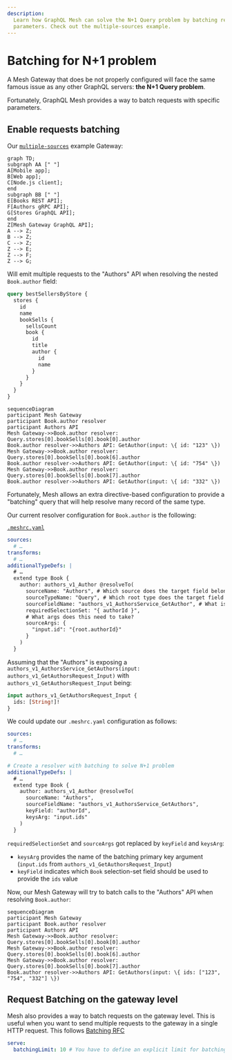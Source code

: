 ```yaml
---
description:
  Learn how GraphQL Mesh can solve the N+1 Query problem by batching requests with specific
  parameters. Check out the multiple-sources example.
---
```


# Batching for N+1 problem

A Mesh Gateway that does be not properly configured will face the same famous issue as any other
GraphQL servers: **the N+1 Query problem**.

Fortunately, GraphQL Mesh provides a way to batch requests with specific parameters.

## Enable requests batching

Our
[`multiple-sources`](https://github.com/charlypoly/graphql-mesh-docs-first-gateway/tree/master/packages/multiple-sources)
example Gateway:

```mermaid
graph TD;
subgraph AA [" "]
A[Mobile app];
B[Web app];
C[Node.js client];
end
subgraph BB [" "]
E[Books REST API];
F[Authors gRPC API];
G[Stores GraphQL API];
end
Z[Mesh Gateway GraphQL API];
A --> Z;
B --> Z;
C --> Z;
Z --> E;
Z --> F;
Z --> G;
```

Will emit multiple requests to the "Authors" API when resolving the nested `Book.author` field:

```graphql
query bestSellersByStore {
  stores {
    id
    name
    bookSells {
      sellsCount
      book {
        id
        title
        author {
          id
          name
        }
      }
    }
  }
}
```

```mermaid
sequenceDiagram
participant Mesh Gateway
participant Book.author resolver
participant Authors API
Mesh Gateway->>Book.author resolver: Query.stores[0].bookSells[0].book[0].author
Book.author resolver->>Authors API: GetAuthor(input: \{ id: "123" \})
Mesh Gateway->>Book.author resolver: Query.stores[0].bookSells[0].book[6].author
Book.author resolver->>Authors API: GetAuthor(input: \{ id: "754" \})
Mesh Gateway->>Book.author resolver: Query.stores[0].bookSells[0].book[7].author
Book.author resolver->>Authors API: GetAuthor(input: \{ id: "332" \})
```

Fortunately, Mesh allows an extra directive-based configuration to provide a "batching" query that
will help resolve many record of the same type.

Our current resolver configuration for `Book.author` is the following:

[`.meshrc.yaml`](https://github.com/charlypoly/graphql-mesh-docs-first-gateway/tree/master/packages/multiple-sources/.meshrc.yaml)

```yaml filename=".meshrc.yaml"
sources:
  # …
transforms:
  # …
additionalTypeDefs: |
  # …
  extend type Book {
    author: authors_v1_Author @resolveTo(
      sourceName: "Authors", # Which source does the target field belong to?
      sourceTypeName: "Query", # Which root type does the target field belong to?
      sourceFieldName: "authors_v1_AuthorsService_GetAuthor", # What is the source field name?
      requiredSelectionSet: "{ authorId }",
      # What args does this need to take?
      sourceArgs: {
        "input.id": "{root.authorId}"
      }
    )
  }
```

Assuming that the "Authors" is exposing a
`authors_v1_AuthorsService_GetAuthors(input: authors_v1_GetAuthorsRequest_Input)` with
`authors_v1_GetAuthorsRequest_Input` being:

```graphql
input authors_v1_GetAuthorsRequest_Input {
  ids: [String!]!
}
```

We could update our `.meshrc.yaml` configuration as follows:

```yaml filename=".meshrc.yaml"
sources:
  # …
transforms:
  # …

# Create a resolver with batching to solve N+1 problem
additionalTypeDefs: |
  # …
  extend type Book {
    author: authors_v1_Author @resolveTo(
      sourceName: "Authors",
      sourceFieldName: "authors_v1_AuthorsService_GetAuthors",
      keyField: "authorId",
      keysArg: "input.ids"
    )
  }
```

`requiredSelectionSet` and `sourceArgs` got replaced by `keyField` and `keysArg`:

- `keysArg` provides the name of the batching primary key argument (`input.ids` from
  `authors_v1_GetAuthorsRequest_Input`)
- `keyField` indicates which `Book` selection-set field should be used to provide the `ids` value

Now, our Mesh Gateway will try to batch calls to the "Authors" API when resolving `Book.author`:

```mermaid
sequenceDiagram
participant Mesh Gateway
participant Book.author resolver
participant Authors API
Mesh Gateway->>Book.author resolver: Query.stores[0].bookSells[0].book[0].author
Mesh Gateway->>Book.author resolver: Query.stores[0].bookSells[0].book[6].author
Mesh Gateway->>Book.author resolver: Query.stores[0].bookSells[0].book[7].author
Book.author resolver->>Authors API: GetAuthors(input: \{ ids: ["123", "754", "332"] \})
```

## Request Batching on the gateway level

Mesh also provides a way to batch requests on the gateway level. This is useful when you want to
send multiple requests to the gateway in a single HTTP request. This follows
[Batching RFC](https://github.com/graphql/graphql-over-http/blob/main/rfcs/Batching.md)

```yaml
serve:
  batchingLimit: 10 # You have to define an explicit limit for batching
```
